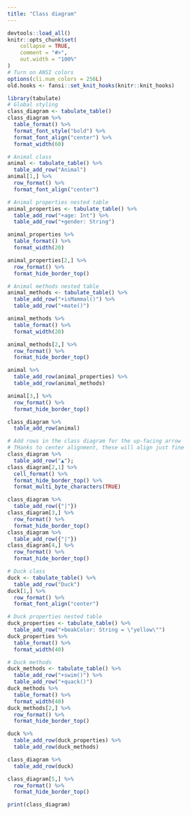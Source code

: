 ```yaml
---
title: "Class diagram"
---
```


```r
devtools::load_all()
knitr::opts_chunk$set(
	collapse = TRUE,
	comment = "#>",
	out.width = "100%"
)
# Turn on ANSI colors
options(cli.num_colors = 256L)
old.hooks <- fansi::set_knit_hooks(knitr::knit_hooks)
```

```r
library(tabulate)
# Global styling
class_diagram <- tabulate_table()
class_diagram %>% 
  table_format() %>% 
  format_font_style("bold") %>% 
  format_font_align("center") %>% 
  format_width(60)

# Animal class
animal <- tabulate_table() %>% 
  table_add_row("Animal")
animal[1,] %>% 
  row_format() %>% 
  format_font_align("center")

# Animal properties nested table
animal_properties <- tabulate_table() %>% 
  table_add_row("+age: Int") %>% 
  table_add_row("+gender: String")

animal_properties %>% 
  table_format() %>% 
  format_width(20)

animal_properties[2,] %>% 
  row_format() %>% 
  format_hide_border_top()

# Animal methods nested table
animal_methods <- tabulate_table() %>% 
  table_add_row("+isMammal()") %>% 
  table_add_row("+mate()")

animal_methods %>% 
  table_format() %>% 
  format_width(20)

animal_methods[2,] %>% 
  row_format() %>% 
  format_hide_border_top()

animal %>% 
  table_add_row(animal_properties) %>% 
  table_add_row(animal_methods)

animal[3,] %>% 
  row_format() %>% 
  format_hide_border_top()

class_diagram %>% 
  table_add_row(animal)

# Add rows in the class diagram for the up-facing arrow
# THanks to center alignment, these will align just fine
class_diagram %>% 
  table_add_row("▲");
class_diagram[2,1] %>% 
  cell_format() %>% 
  format_hide_border_top() %>% 
  format_multi_byte_characters(TRUE)

class_diagram %>% 
  table_add_row({"|"})
class_diagram[3,] %>% 
  row_format() %>% 
  format_hide_border_top()
class_diagram %>% 
  table_add_row({"|"})
class_diagram[4,] %>% 
  row_format() %>% 
  format_hide_border_top()

# Duck class
duck <- tabulate_table() %>% 
  table_add_row("Duck")
duck[1,] %>% 
  row_format() %>% 
  format_font_align("center")

# Duck properties nested table
duck_properties <- tabulate_table() %>% 
  table_add_row("+beakColor: String = \"yellow\"")
duck_properties %>% 
  table_format() %>% 
  format_width(40)

# Duck methods
duck_methods <- tabulate_table() %>% 
  table_add_row("+swim()") %>% 
  table_add_row("+quack()")
duck_methods %>% 
  table_format() %>% 
  format_width(40)
duck_methods[2,] %>% 
  row_format() %>% 
  format_hide_border_top()

duck %>% 
  table_add_row(duck_properties) %>% 
  table_add_row(duck_methods)

class_diagram %>% 
  table_add_row(duck)

class_diagram[5,] %>%
  row_format() %>%
  format_hide_border_top()

print(class_diagram)
```


